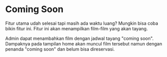 # Coming Soon

Fitur utama udah selesai tapi masih ada waktu luang? Mungkin bisa coba bikin fitur ini. Fitur ini akan menampilkan film-film yang akan tayang.

Admin dapat menambahkan film dengan jadwal tayang "coming soon". Dampaknya pada tampilan home akan muncul film tersebut namun dengan penanda "coming soon" dan belum bisa direservasi.